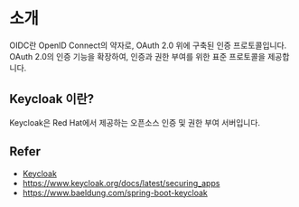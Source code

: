 # 소개 
OIDC란 OpenID Connect의 약자로, OAuth 2.0 위에 구축된 인증 프로토콜입니다.
OAuth 2.0의 인증 기능을 확장하여, 인증과 권한 부여를 위한 표준 프로토콜을 제공합니다.


## Keycloak 이란?
Keycloak은 Red Hat에서 제공하는 오픈소스 인증 및 권한 부여 서버입니다.


## Refer
- [Keycloak](https://www.keycloak.org/)
- https://www.keycloak.org/docs/latest/securing_apps
- https://www.baeldung.com/spring-boot-keycloak